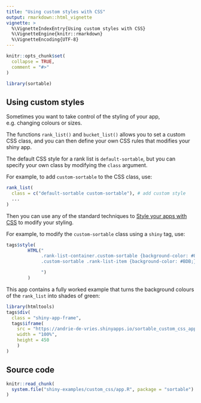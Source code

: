 ```yaml
---
title: "Using custom styles with CSS"
output: rmarkdown::html_vignette
vignette: >
  %\VignetteIndexEntry{Using custom styles with CSS}
  %\VignetteEngine{knitr::rmarkdown}
  %\VignetteEncoding{UTF-8}
---
```


```r
knitr::opts_chunk$set(
  collapse = TRUE,
  comment = "#>"
)
```

```r
library(sortable)
```

## Using custom styles

Sometimes you want to take control of the styling of your app, e.g. changing colours or sizes.

The functions `rank_list()` and `bucket_list()` allows you to set a custom CSS class, and you can then define your own CSS rules that modifies your shiny app.

The default CSS style for a rank list is `default-sortable`, but you can specify your own class by modifying the `class` argument.

For example, to add `custom-sortable` to the CSS class, use:

```r
rank_list(
  class = c("default-sortable custom-sortable"), # add custom style
  ...
)
```

Then you can use any of the standard techniques to [Style your apps with CSS](https://shiny.rstudio.com/articles/css.html) to modify your styling.

For example, to modify the `custom-sortable` class using a `shiny` tag, use:

```r
tags$style(
        HTML("
             .rank-list-container.custom-sortable {background-color: #8A8;}
             .custom-sortable .rank-list-item {background-color: #BDB;}

             ")
        )
```

This app contains a fully worked example that turns the background colours of the `rank_list` into shades of green:


```r
library(htmltools)
tags$div(
  class = "shiny-app-frame",
  tags$iframe(
    src = "https://andrie-de-vries.shinyapps.io/sortable_custom_css_app/",
    width = "100%",
    height = 450
    )
)
```



## Source code

```r
knitr::read_chunk(
  system.file("shiny-examples/custom_css/app.R", package = "sortable")
)
```

```r
```

